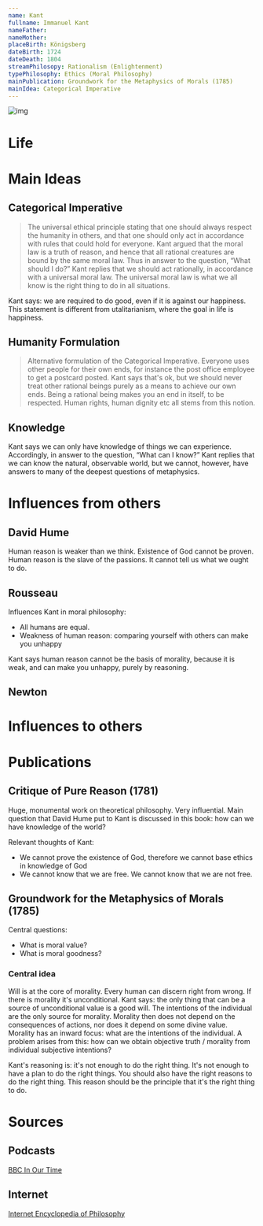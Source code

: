 ```yaml
---
name: Kant
fullname: Immanuel Kant
nameFather:
nameMother: 
placeBirth: Königsberg
dateBirth: 1724
dateDeath: 1804
streamPhilosopy: Rationalism (Enlightenment)
typePhilosophy: Ethics (Moral Philosophy)
mainPublication: Groundwork for the Metaphysics of Morals (1785)
mainIdea: Categorical Imperative
---
```

![img](./kant.webp)

# Life

# Main Ideas

## Categorical Imperative
>The universal ethical principle stating that one should always respect the humanity in others, and that one should only act in accordance with rules that could hold for everyone. Kant argued that the moral law is a truth of reason, and hence that all rational creatures are bound by the same moral law. Thus in answer to the question, “What should I do?” Kant replies that we should act rationally, in accordance with a universal moral law. The universal moral law is what we all know is the right thing to do in all situations. 

Kant says: we are required to do good, even if it is against our happiness. This statement is different from utalitarianism, where the goal in life is happiness.

## Humanity Formulation
>Alternative formulation of the Categorical Imperative.
Everyone uses other people for their own ends, for instance the post office employee to get a postcard posted. Kant says that's ok, but we should never treat other rational beings purely as a means to achieve our own ends. Being a rational being makes you an end in itself, to be respected. Human rights, human dignity etc all stems from this notion. 

## Knowledge
Kant says we can only have knowledge of things we can experience. Accordingly, in answer to the question, “What can I know?” Kant replies that we can know the natural, observable world, but we cannot, however, have answers to many of the deepest questions of metaphysics.

# Influences from others

## David Hume
Human reason is weaker than we think.
Existence of God cannot be proven.
Human reason is the slave of the passions. It cannot tell us what we ought to do. 


## Rousseau
Influences Kant in moral philosophy: 
- All humans are equal. 
- Weakness of human reason: comparing yourself with others can make you unhappy

Kant says human reason cannot be the basis of morality, because it is weak, and can make you unhappy, purely by reasoning.

## Newton


# Influences to others


# Publications

## Critique of Pure Reason (1781)
Huge, monumental work on theoretical philosophy. Very influential. 
Main question that David Hume put to Kant is discussed in this book: how can we have knowledge of the world?

Relevant thoughts of Kant:
- We cannot prove the existence of God, therefore we cannot base ethics in knowledge of God
- We cannot know that we are free. We cannot know that we are not free. 

## Groundwork for the Metaphysics of Morals (1785)

Central questions:
- What is moral value?
- What is moral goodness?

### Central idea
Will is at the core of morality. Every human can discern right from wrong. If there is morality it's unconditional. Kant says: the only thing that can be a source of unconditional value is a good will. The intentions of the individual are the only source for morality.
Morality then does not depend on the consequences of actions, nor does it depend on some divine value. Morality has an inward focus: what are the intentions of the individual. A problem arises from this: how can we obtain objective truth / morality from individual subjective intentions?

Kant's reasoning is: it's not enough to do the right thing. It's not enough to have a plan to do the right things. You should also have the right reasons to do the right thing. This reason should be the principle that it's the right thing to do. 

# Sources

## Podcasts
[BBC In Our Time](https://www.bbc.co.uk/programmes/p01f0vzr)
## Internet
[Internet Encyclopedia of Philosophy](https://iep.utm.edu/kantview/)